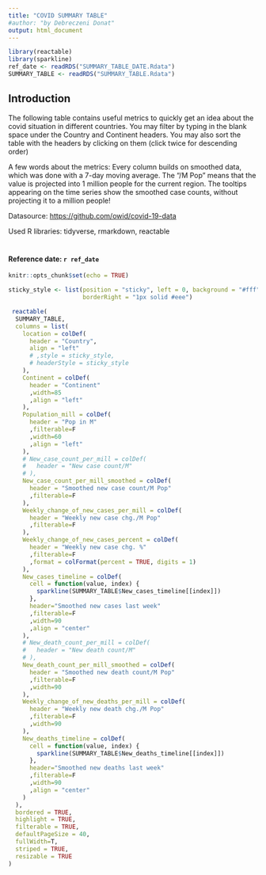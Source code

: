 ```yaml
---
title: "COVID SUMMARY TABLE"
#author: "by Debreczeni Donat"
output: html_document
---
```

```r
library(reactable)
library(sparkline)
ref_date <- readRDS("SUMMARY_TABLE_DATE.Rdata")
SUMMARY_TABLE <- readRDS("SUMMARY_TABLE.Rdata")
```
## Introduction

The following table contains useful metrics to quickly get an idea about the covid situation in different countries. You may filter by typing in the blank space under the Country and Continent headers. You may also sort the table with the headers by clicking on them (click twice for descending order)

A few words about the metrics: Every column builds on smoothed data, which was done with a 7-day moving average. The "/M Pop" means that the value is projected into 1 million people for the current region. The tooltips appearing on the time series show the smoothed case counts, without projecting it to a million people! 

####### Datasource: <https://github.com/owid/covid-19-data>
####### Used R libraries: tidyverse, rmarkdown, reactable
#

#### Reference date: **`r ref_date`**

```r
knitr::opts_chunk$set(echo = TRUE)

```

```r
sticky_style <- list(position = "sticky", left = 0, background = "#fff", zIndex = 1,
                     borderRight = "1px solid #eee")

 reactable(
  SUMMARY_TABLE,
  columns = list(
    location = colDef(
      header = "Country",
      align = "left"
      # ,style = sticky_style,
      # headerStyle = sticky_style
    ),
    Continent = colDef(
      header = "Continent"
      ,width=85
      ,align = "left"
    ),
    Population_mill = colDef(
      header = "Pop in M"
      ,filterable=F
      ,width=60
      ,align = "left"
    ),
    # New_case_count_per_mill = colDef(
    #   header = "New case count/M"
    # ),
    New_case_count_per_mill_smoothed = colDef(
      header = "Smoothed new case count/M Pop"
      ,filterable=F
    ),
    Weekly_change_of_new_cases_per_mill = colDef(
      header = "Weekly new case chg./M Pop"
      ,filterable=F
    ),
    Weekly_change_of_new_cases_percent = colDef(
      header = "Weekly new case chg. %"
      ,filterable=F
      ,format = colFormat(percent = TRUE, digits = 1)
    ),
    New_cases_timeline = colDef(
      cell = function(value, index) {
        sparkline(SUMMARY_TABLE$New_cases_timeline[[index]])
      },
      header="Smoothed new cases last week"
      ,filterable=F
      ,width=90
      ,align = "center"
    ),
    # New_death_count_per_mill = colDef(
    #   header = "New death count/M"
    # ),
    New_death_count_per_mill_smoothed = colDef(
      header = "Smoothed new death count/M Pop"
      ,filterable=F
      ,width=90
    ),
    Weekly_change_of_new_deaths_per_mill = colDef(
      header = "Weekly new death chg./M Pop"
      ,filterable=F
      ,width=90
    ),
    New_deaths_timeline = colDef(
      cell = function(value, index) {
        sparkline(SUMMARY_TABLE$New_deaths_timeline[[index]])
      },
      header="Smoothed new deaths last week"
      ,filterable=F
      ,width=90
      ,align = "center"
    )
  ),
  bordered = TRUE,
  highlight = TRUE,
  filterable = TRUE, 
  defaultPageSize = 40,
  fullWidth=T,
  striped = TRUE,
  resizable = TRUE
)
```
